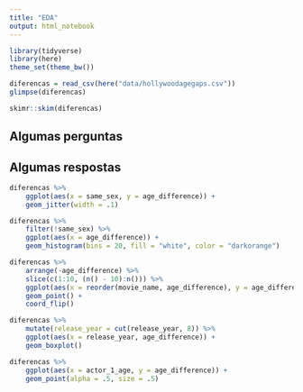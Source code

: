```yaml
---
title: "EDA"
output: html_notebook
---
```


```r
library(tidyverse)
library(here)
theme_set(theme_bw())
```


```r
diferencas = read_csv(here("data/hollywoodagegaps.csv"))
glimpse(diferencas)
```

```r
skimr::skim(diferencas)
```

## Algumas perguntas



## Algumas respostas


```r
diferencas %>% 
    ggplot(aes(x = same_sex, y = age_difference)) + 
    geom_jitter(width = .1) 
```

```r
diferencas %>% 
    filter(!same_sex) %>% 
    ggplot(aes(x = age_difference)) + 
    geom_histogram(bins = 20, fill = "white", color = "darkorange")
```

```r
diferencas %>% 
    arrange(-age_difference) %>% 
    slice(c(1:10, (n() - 10):n())) %>% 
    ggplot(aes(x = reorder(movie_name, age_difference), y = age_difference)) + 
    geom_point() + 
    coord_flip()
```

```r
diferencas %>% 
    mutate(release_year = cut(release_year, 8)) %>% 
    ggplot(aes(x = release_year, age_difference)) + 
    geom_boxplot()
```

```r
diferencas %>% 
    ggplot(aes(x = actor_1_age, y = age_difference)) + 
    geom_point(alpha = .5, size = .5)
```

